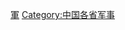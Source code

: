 {{Catnav|頁面分類|地理|地缘经济|大中華地區|澳門}}
{{Catnav|頁面分類|各種主題的頁面分類|按國家分類|各國軍事|中国军事}}
{{Commons category|Military of Macau}}
{{catmore}}
{{Commons category|Military of Macau}}

[[Category:澳門|軍]]
[[Category:中国各省军事|Category:中国各省军事]]